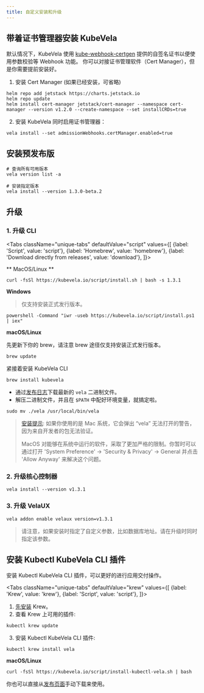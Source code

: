 ```yaml
---
title: 自定义安装和升级
---
```



## 带着证书管理器安装 KubeVela

默认情况下，KubeVela 使用 [kube-webhook-certgen](https://github.com/jet/kube-webhook-certgen) 提供的自签名证书以便使用参数校验等 Webhook 功能。
你可以对接证书管理软件（Cert Manager），但是你需要提前安装好。

1. 安装 Cert Manager (如果已经安装，可省略)

```shell script
helm repo add jetstack https://charts.jetstack.io
helm repo update
helm install cert-manager jetstack/cert-manager --namespace cert-manager --version v1.2.0 --create-namespace --set installCRDs=true
```

2. 安装 KubeVela 同时启用证书管理器：

```shell script
vela install --set admissionWebhooks.certManager.enabled=true
```

## 安装预发布版

```
# 查询所有可用版本
vela version list -a

# 安装指定版本
vela install --version 1.3.0-beta.2
```

## 升级

### 1. 升级 CLI

<Tabs
    className="unique-tabs"
    defaultValue="script"
    values={[
        {label: 'Script', value: 'script'},
        {label: 'Homebrew', value: 'homebrew'},
        {label: 'Download directly from releases', value: 'download'},
    ]}>
<TabItem value="script">

** MacOS/Linux **

```shell script
curl -fsSl https://kubevela.io/script/install.sh | bash -s 1.3.1
```

**Windows**

> 仅支持安装正式发行版本。

```shell script
powershell -Command "iwr -useb https://kubevela.io/script/install.ps1 | iex"
```

</TabItem>
<TabItem value="homebrew">

**macOS/Linux**

先更新下你的 brew，请注意 brew 途径仅支持安装正式发行版本。

```shell script
brew update
```

紧接着安装 KubeVela CLI

```shell script
brew install kubevela
```

</TabItem>
<TabItem value="download">

- 通过[发布日志](https://github.com/oam-dev/kubevela/releases)下载最新的 `vela` 二进制文件。
- 解压二进制文件，并且在 `$PATH` 中配好环境变量，就搞定啦。

```shell script
sudo mv ./vela /usr/local/bin/vela
```

> [安装提示](https://github.com/oam-dev/kubevela/issues/625):
> 如果你使用的是 Mac 系统，它会弹出 “vela” 无法打开的警告，因为来自开发者的包无法验证。
>
> MacOS 对能够在系统中运行的软件，采取了更加严格的限制。你暂时可以通过打开 'System Preference' -> 'Security & Privacy' -> General 并点击 'Allow Anyway' 来解决这个问题。

</TabItem>
</Tabs>

### 2. 升级核心控制器

```
vela install --version v1.3.1
```

### 3. 升级 VelaUX

```
vela addon enable velaux version=v1.3.1
```

> 请注意，如果安装时指定了自定义参数，比如数据库地址。请在升级时同时指定该参数。

## 安装 Kubectl KubeVela CLI 插件

安装 Kubectl KubeVela CLI 插件，可以更好的进行应用交付操作。

<Tabs
className="unique-tabs"
defaultValue="krew"
values={[
{label: 'Krew', value: 'krew'},
{label: 'Script', value: 'script'},
]}>

<TabItem value="krew">

1. [先安装](https://krew.sigs.k8s.io/docs/user-guide/setup/install/) Krew。
2. 查看 Krew 上可用的插件:

```shell
kubectl krew update
```

3. 安装 Kubectl KubeVela CLI 插件:

```shell script
kubectl krew install vela
```

</TabItem>

<TabItem value="script">

**macOS/Linux**

```shell script
curl -fsSl https://kubevela.io/script/install-kubectl-vela.sh | bash
```

你也可以直接从[发布页面](https://github.com/oam-dev/kubevela/releases)手动下载来使用。

</TabItem>
</Tabs>
